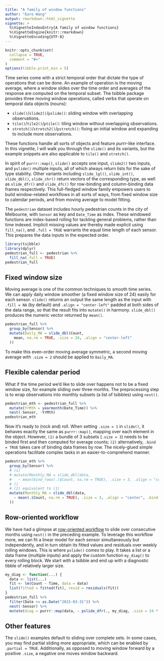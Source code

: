 ```yaml
---
title: "A family of window functions"
author: "Earo Wang"
output: rmarkdown::html_vignette
vignette: >
  %\VignetteIndexEntry{A family of window functions}
  %\VignetteEngine{knitr::rmarkdown}
  %\VignetteEncoding{UTF-8}
---
```


```r
knitr::opts_chunk$set(
  collapse = TRUE,
  comment = "#>"
)
options(tibble.print_min = 5)
```

Time series come with a strict temporal order that dictate the type of operations that can be done. An example of operation is the moving average, where a window slides over the time order and averages of the response are computed on the temporal subset. The tsibble package provides three moving window operations, called verbs that operate on temporal data objects (nouns):

* `slide()`/`slide2()`/`pslide()`: sliding window with overlapping observations.
* `tile()`/`tile2()`/`ptile()`: tiling window without overlapping observations.
* `stretch()`/`stretch2()`/`pstretch()`: fixing an initial window and expanding to include more observations.

These functions handle all sorts of objects and feature *purrr*-like interface. In this vignette, I will walk you through the `slide()` and its variants, but the example snippets are also applicable to `tile()` and `stretch()`.

In spirit of `purrr::map()`, `slide()` accepts one input, `slide2()` two inputs, and `pslide()` multiple inputs, all of which always return lists for the sake of type stability. Other variants including `slide_lgl()`, `slide_int()`, `slide_dbl()`, `slide_chr()` return vectors of the corresponding type, as well as `slide_dfr()` and `slide_dfc()` for row-binding and column-binding data frames respectively. This full-fledged window family empowers users to build window-related workflows in all sorts of ways, from fixed window size to calendar periods, and from moving average to model fitting.

The `pedestrian` dataset includes hourly pedestrian counts in the city of Melbourne, with `Sensor` as key and `Date_Time` as index. These windowed functions are index-based rolling for tackling general problems, rather than time indexed. Implicit missing values are thereby made explicit using `fill_na()`, and `.full = TRUE` warrants the equal time length of each sensor. This prepares the data inputs in the expected order.

```r
library(tsibble)
library(dplyr)
pedestrian_full <- pedestrian %>% 
  fill_na(.full = TRUE)
pedestrian_full
```

## Fixed window size

Moving average is one of the common techniques to smooth time series. We can apply daily window smoother (a fixed window size of 24) easily for each sensor. `slide()` returns an output the same length as the input with `.fill = NA` (by default) and `.align = "center-left"` padded at both sides of the data range, so that the result fits into `mutate()` in harmony. `slide_dbl()` produces the numeric vector returned by `mean()`.

```r
pedestrian_full %>% 
  group_by(Sensor) %>% 
  mutate(Daily_MA = slide_dbl(Count, 
    mean, na.rm = TRUE, .size = 24, .align = "center-left"
  ))
```

To make this even-order moving average symmetric, a second moving average with `.size = 2` should be applied to `Daily_MA`.

## Flexible calendar period

What if the time period we'd like to slide over happens not to be a fixed window size, for example sliding over three months. The preprocessing step is to wrap observations into monthly subsets (a list of tsibbles) using `nest()`.

```r
pedestrian_mth <- pedestrian_full %>% 
  mutate(YrMth = yearmonth(Date_Time)) %>% 
  nest(-Sensor, -YrMth)
pedestrian_mth
```

Now it's ready to (rock and) roll. When setting `.size = 1` in `slide()`, it behaves exactly the same as `purrr::map()`, mapping over each element in the object. However, `(1)` a bundle of 3 subsets (`.size = 3`) needs to be binded first and then computed for average counts; `(2)` alternatively, `.bind = TRUE` takes care of binding data frames by row. The nicely-glued simple operations facilitate complex tasks in an easier-to-comprehend manner.

```r
pedestrian_mth %>% 
  group_by(Sensor) %>% 
  # (1)
  # mutate(Monthly_MA = slide_dbl(data, 
  #   ~ mean(bind_rows(.)$Count, na.rm = TRUE), .size = 3, .align = "center"
  # ))
  # (2) equivalent to (1)
  mutate(Monthly_MA = slide_dbl(data, 
    ~ mean(.$Count, na.rm = TRUE), .size = 3, .align = "center", .bind = TRUE
  ))
```

## Row-oriented workflow

We have had a glimpse at [row-oriented workflow](https://github.com/jennybc/row-oriented-workflows) to slide over consecutive months using `nest()` in the preceding example. To leverage this workflow more, we can fit a linear model for each sensor simultaneously but independently, and in turn obtain its fitted values and residuals over weekly rolling windows. This is where `pslide()` comes to play. It takes a list or a data frame (multiple inputs) and apply the custom function `my_diag()` to every rolling block. We start with a tsibble and end up with a diagnostic tibble of relatively larger size.

```r
my_diag <- function(...) {
  data <- list(...)
  fit <- lm(Count ~ Time, data = data)
  list(fitted = fitted(fit), resid = residuals(fit))
}
pedestrian_full %>%
  filter(Date <= as.Date("2015-03-31")) %>%
  nest(-Sensor) %>%
  mutate(diag = purrr::map(data, ~ pslide_dfr(., my_diag, .size = 24 * 7)))
```

## Other features 

The `slide()` examples default to sliding over complete sets. In some cases, you may find partial sliding more appropriate, which can be enabled by `.partial = TRUE`. Additionally, as opposed to moving window forward by a positive `.size`, a negative one moves window backward.
